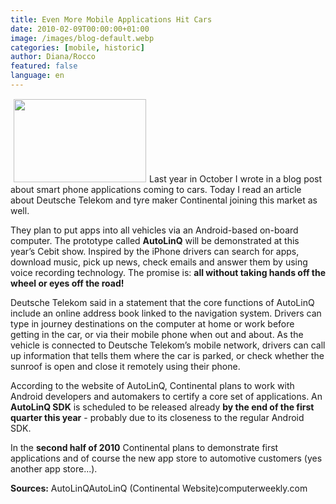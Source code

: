 ```yaml
---
title: Even More Mobile Applications Hit Cars
date: 2010-02-09T00:00:00+01:00
image: /images/blog-default.webp
categories: [mobile, historic]
author: Diana/Rocco
featured: false
language: en
---
```


<div class="entry-content">
<img class="alignleft size-full wp-image-1164" style="margin: 1px 5px;" title="autolinq" src="http://pavingways.com/wp-content/uploads/autolinq1.png" alt="" width="212" height="133" />Last year in October I wrote in a blog post about smart phone applications coming to cars. Today I read an article about Deutsche Telekom and tyre maker Continental joining this market as well.

 

They plan to put apps into all vehicles via an Android-based on-board computer. The prototype called **AutoLinQ**  will be demonstrated at this year’s Cebit show. Inspired by the iPhone drivers can search for apps, download music, pick up news, check emails and answer them by using voice recording technology. The promise is: **all without taking hands off the wheel or eyes off the road!** 

 

Deutsche Telekom said in a statement that the core functions of AutoLinQ include an online address book linked to the navigation system. Drivers can type in journey destinations on the computer at home or work before getting in the car, or via their mobile phone when out and about. As the vehicle is connected to Deutsche Telekom’s mobile network, drivers can call up information that tells them where the car is parked, or check whether the sunroof is open and close it remotely using their phone.

 According to the website of AutoLinQ, Continental plans to work with Android developers and automakers to certify a core set of applications. An **AutoLinQ SDK**  is scheduled to be released already **by the end of the first quarter this year**  - probably due to its closeness to the regular Android SDK.

 

In the **second half of 2010**  Continental plans to demonstrate first applications and of course the new app store to automotive customers (yes another app store...).

 **Sources:** AutoLinQAutoLinQ (Continental Website)computerweekly.com
</div>

